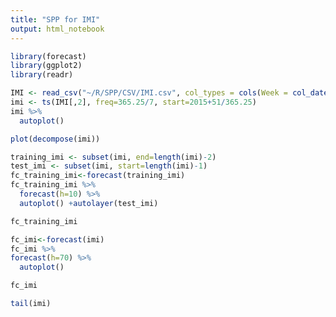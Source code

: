 ```yaml
---
title: "SPP for IMI"
output: html_notebook
---
```


```r
library(forecast)
library(ggplot2)
library(readr)
```

```r
IMI <- read_csv("~/R/SPP/CSV/IMI.csv", col_types = cols(Week = col_date(format = "%Y-%m-%d")))
imi <- ts(IMI[,2], freq=365.25/7, start=2015+51/365.25)
imi %>%
  autoplot()
```

```r
plot(decompose(imi))
```

```r
training_imi <- subset(imi, end=length(imi)-2)
test_imi <- subset(imi, start=length(imi)-1)
fc_training_imi<-forecast(training_imi)
fc_training_imi %>%
  forecast(h=10) %>%
  autoplot() +autolayer(test_imi)
```

```r
fc_training_imi
```

```r
fc_imi<-forecast(imi)
fc_imi %>%
forecast(h=70) %>%
  autoplot()
```

```r
fc_imi
```

```r
tail(imi)
```

